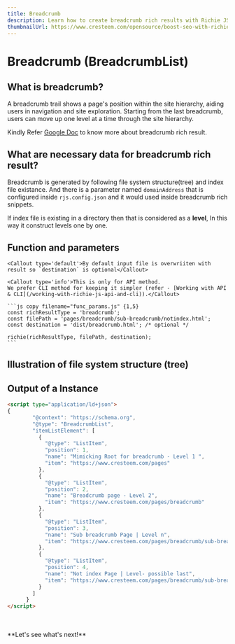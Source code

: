 ```yaml
---
title: Breadcrumb
description: Learn how to create breadcrumb rich results with Richie JS. Discover the necessary data and examples to get started with breadcrumb rich results and improve website navigation.
thumbnailUrl: https://www.cresteem.com/opensource/boost-seo-with-richie-js/thumbnail.png
---
```


# Breadcrumb (BreadcrumbList)

## What is breadcrumb?
A breadcrumb trail shows a page's position within the site hierarchy, aiding users in navigation and site exploration. Starting from the last breadcrumb, users can move up one level at a time through the site hierarchy.

Kindly Refer [Google Doc](https://developers.google.com/search/docs/appearance/structured-data/breadcrumb) to know more about breadcrumb rich result.

## What are necessary data for breadcrumb rich result?
Breadcrumb is generated by following file system structure(tree) and index file existance. And there is a parameter named `domainAddress` that is configured inside `rjs.config.json` and it would used inside breadcrumb rich snippets.

<Callout type="info">If index file is existing in a directory then that is considered as a **level**, In this way it construct levels one by one.</Callout>

## Function and parameters
    
    <Callout type='default'>By default input file is overwriiten with result so `destination` is optional</Callout>

    <Callout type='info'>This is only for API method.
    We prefer CLI method for keeping it simpler (refer - [Working with API & CLI](/working-with-richie-js-api-and-cli)).</Callout>

    ```js copy filename="func_params.js" {1,5}
    const richResultType = 'breadcrumb';
    const filePath = 'pages/breadcrumb/sub-breadcrumb/notindex.html';
    const destination = 'dist/breadcrumb.html'; /* optional */
    
    richie(richResultType, filePath, destination);
    ```

## Illustration of file system structure (tree)

<FileTree>
  <FileTree.Folder name="pages" defaultOpen>
  <FileTree.File name="index.html" />
    <FileTree.Folder name="breadcrumb" defaultOpen>
    <FileTree.File name="index.html" />
      <FileTree.Folder name="sub-breadcrumb" defaultOpen>
        <FileTree.File name="index.html" />
        <FileTree.File name="notindex.html" />
      </FileTree.Folder>
    </FileTree.Folder>
  </FileTree.Folder>
</FileTree>

## Output of a Instance

```html filename="breadcrumb.html" copy
<script type="application/ld+json">
{
        "@context": "https://schema.org",
        "@type": "BreadcrumbList",
        "itemListElement": [
          {
            "@type": "ListItem",
            "position": 1,
            "name": "Mimicking Root for breadcrumb - Level 1 ",
            "item": "https://www.cresteem.com/pages"
          },
          {
            "@type": "ListItem",
            "position": 2,
            "name": "Breadcrumb page - Level 2",
            "item": "https://www.cresteem.com/pages/breadcrumb"
          },
          {
            "@type": "ListItem",
            "position": 3,
            "name": "Sub breadcrumb Page | Level n",
            "item": "https://www.cresteem.com/pages/breadcrumb/sub-breadcrumb"
          },
          {
            "@type": "ListItem",
            "position": 4,
            "name": "Not index Page | Level- possible last",
            "item": "https://www.cresteem.com/pages/breadcrumb/sub-breadcrumb/notindex."
          }
        ]
      }
</script>
```
<br/>
<br/>
**Let's see what's next!**